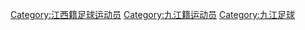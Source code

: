 [[Category:江西籍足球运动员|Category:江西籍足球运动员]]
[[Category:九江籍运动员|Category:九江籍运动员]]
[[Category:九江足球|Category:九江足球]]